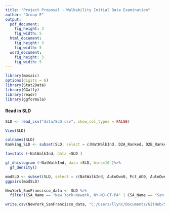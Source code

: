 ```yaml
---
title: "Project Proposal - Walkability Initial Data Examination"
author: "Group E"
output:
  pdf_document:
    fig_height: 3
    fig_width: 5
  html_document:
    fig_height: 3
    fig_width: 5
  word_document:
    fig_height: 3
    fig_width: 5
---
```


```r
library(mosaic)
options(digits = 6)
library(Stat2Data)
library(GGally)
library(readr)
library(ggformula)
```

#### Read in SLD

```r
SLD <- read_csv("data/SLD.csv", show_col_types = FALSE)
```

```r
View(SLD)
```


```r
colnames(SLD)
Ranking_SLD <- subset(SLD, select = c(NatWalkInd, D2A_Ranked, D2B_Ranked, D3B_Ranked, D4A_Ranked))

favstats (~NatWalkInd, data =SLD )
```


```r
gf_dhistogram (~NatWalkInd, data =SLD, bins=10 )%>%
  gf_density()
```


```r
modSLD <- subset(SLD, select = c(NatWalkInd, AutoOwn0, Pct_AO0, AutoOwn1, Pct_AO1))
ggpairs(modSLD)
```

```r
NewYork_SanFrancisco_data <- SLD %>%
  filter(CSA_Name == "New York-Newark, NY-NJ-CT-PA" | CSA_Name == "San Jose-San Francisco-Oakland, CA")

write.csv(NewYork_SanFrancisco_data, "C:/Users/llync/Documents/GitHub/STAT230-FinalGroupProject/data/NewYork_SanFrancisco_data.csv")
```

